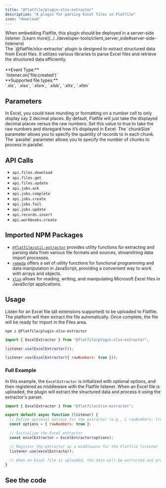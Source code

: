 ```yaml
---
title: "@flatfile/plugin-xlsx-extractor"
description: "A plugin for parsing Excel files in Flatfile"
icon: "download"
---
```


<Warning>
  When embedding Flatfile, this plugin should be deployed in a server-side
  listener. [Learn
  more](../../developer-tools/client_server_side#server-side-listeners)
</Warning>

<CardGroup cols={1}>
  <Card
    title="@flatfile/plugin-xlsx-extractor"
    icon="download"
  >
    <br />
    The `@flatfile/xlsx-extractor` plugin is designed to extract structured data from Excel files. It utilizes various libraries to parse Excel files and retrieve the structured data efficiently.
    <br/>
    <br/>
    **Event Type:**<br/>`listener.on('file:created')`
    <br/>
    **Supported file types:**<br/>`.xls`, `.xlsx`, `.xlsm`, `.xlsb`, `.xltx`, `.xltm`

  </Card>
</CardGroup>

## Parameters

<ParamField path="rawNumbers" type="boolean">
  In Excel, you could have rounding or formatting on a number cell to only
  display say 2 decimal places. By default, Flatfile will just take the
  displayed decimal places versus the raw numbers. Set this value to true to
  take the raw numbers and disregard how it’s displayed in Excel.
</ParamField>

<ParamField path="options.chunkSize" default="3000" type="number" optional>
  The `chunkSize` parameter allows you to specify the quantity of records to in
  each chunk.
</ParamField>

<ParamField path="options.parallel" default="1" type="number" optional>
  The `parallel` parameter allows you to specify the number of chunks to process
  in parallel.
</ParamField>

## API Calls

- `api.files.download`
- `api.files.get`
- `api.files.update`
- `api.jobs.ack`
- `api.jobs.complete`
- `api.jobs.create`
- `api.jobs.fail`
- `api.jobs.update`
- `api.records.insert`
- `api.workbooks.create`

## Imported NPM Packages

- [`@flatfile/util-extractor`](../utils/extractor) provides utility functions for extracting and parsing data from various file formats and sources, streamlining data import processes.
- [`remeda`](https://remedajs.com/) offers a set of utility functions for functional programming and data manipulation in JavaScript, providing a convenient way to work with arrays and objects.
- [`xlsx`](https://sheetjs.com/) allows for reading, writing, and manipulating Microsoft Excel files in JavaScript applications.

## Usage

Listen for an Excel file (all extensions supported) to be uploaded to Flatfile. The platform will then extract the file automatically. Once complete, the file will be ready for import in the Files area.

```SSH install
npm i @flatfile/plugin-xlsx-extractor
```

```js import
import { ExcelExtractor } from "@flatfile/plugin-xlsx-extractor";
```

<CodeGroup>

```js listener.js
listener.use(ExcelExtractor());
```

```js additional options
listener.use(ExcelExtractor({ rawNumbers: true }));
```

</CodeGroup>

### Full Example

In this example, the `ExcelExtractor` is initialized with optional options, and then registered as middleware with the Flatfile listener. When an Excel file is uploaded, the plugin will extract the structured data and process it using the extractor's parser.

```js listener.js
import { ExcelExtractor } from "@flatfile/xlsx-extractor";

export default async function (listener) {
  // Define optional options for the extractor (e.g., { rawNumbers: true })
  const options = { rawNumbers: true };

  // Initialize the Excel extractor
  const excelExtractor = ExcelExtractor(options);

  // Register the extractor as a middleware for the Flatfile listener
  listener.use(excelExtractor);

  // When an Excel file is uploaded, the data will be extracted and processed using the extractor's parser.
}
```

## See the code

<CardGroup cols={2}>
  <Card
    title="@flatfile/plugin-xlsx-extractor"
    href="https://github.com/FlatFilers/flatfile-plugins/tree/main/plugins/xlsx-extractor"
    icon="github"
  ></Card>
</CardGroup>

